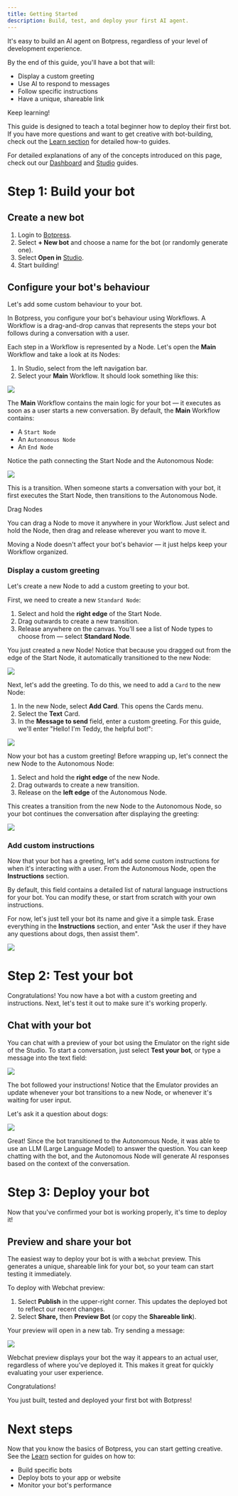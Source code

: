 ```yaml
---
title: Getting Started
description: Build, test, and deploy your first AI agent.
---
```



It's easy to build an AI agent on Botpress, regardless of your level of development experience.

By the end of this guide, you'll have a bot that will:

* Display a custom greeting
* Use AI to respond to messages
* Follow specific instructions
* Have a unique, shareable link

<Note>
Keep learning!

This guide is designed to teach a total beginner how to deploy their first bot. If you have more questions and want to get creative with bot-building, check out the [Learn section](https://botpress.com/docs/learn-by-doing) for detailed how-to guides.

For detailed explanations of any of the concepts introduced on this page, check out our [Dashboard](https://botpress.com/docs/workspace) and [Studio](https://botpress.com/docs/interface) guides.
</Note>

# Step 1: Build your bot

## Create a new bot

1. Login to [Botpress](https://app.botpress.cloud).
2. Select **+ New bot** and choose a name for the bot (or randomly generate one).
3. Select **Open in** [Studio](https://botpress.com/docs/interface).
4. Start building!

## Configure your bot's behaviour

Let's add some custom behaviour to your bot.

In Botpress, you configure your bot's behaviour using Workflows. A Workflow is a drag-and-drop canvas that represents the steps your bot follows during a conversation with a user.

Each step in a Workflow is represented by a Node. Let's open the **Main** Workflow and take a look at its Nodes:

1. In Studio, select <Workflow /> from the left navigation bar.
2. Select your **Main** Workflow. It should look something like this:

<img align="center" src="https://files.readme.io/08eed5c2bec051bae8472a56d88ec73296b1deb7163cb9fb9f508ffb219541ec-Screen_Shot_2025-03-18_at_10.14.01.png" />

The **Main** Workflow contains the main logic for your bot — it executes as soon as a user starts a new conversation. By default, the **Main** Workflow contains:

* A `Start Node`
* An `Autonomous Node`
* An `End Node`

Notice the path connecting the Start Node and the Autonomous Node:

<img align="center" src="https://files.readme.io/50ce2e6c6a41d9d25c90a238a045ce7d1414dc0cab8d422c5a5296549b7f7ec6-Screenshot_2025-03-18_at_1.56.53_PM.png" />

This is a transition. When someone starts a conversation with your bot, it first executes the Start Node, then transitions to the Autonomous Node.

<Tip>
Drag Nodes

You can drag a Node to move it anywhere in your Workflow. Just select and hold the Node, then drag and release wherever you want to move it.

Moving a Node doesn't affect your bot's behavior — it just helps keep your Workflow organized.
</Tip>

### Display a custom greeting

Let's create a new Node to add a custom greeting to your bot.

First, we need to create a new `Standard Node`:

1. Select and hold the **right edge** of the Start Node.
2. Drag outwards to create a new transition.
3. Release anywhere on the canvas. You'll see a list of Node types to choose from — select **Standard Node**.

You just created a new Node! Notice that because you dragged out from the edge of the Start Node, it automatically transitioned to the new Node:

<img align="center" src="https://files.readme.io/36f337ad98b4d45ff0f0a24a3dc6b1e8f525a2fa6120013a7f67afb1c200db34-Screenshot_2025-03-18_at_3.33.18_PM.png" />

Next, let's add the greeting. To do this, we need to add a `Card` to the new Node:

1. In the new Node, select **Add Card**. This opens the Cards menu.
2. Select the **Text** Card.
3. In the **Message to send** field, enter a custom greeting. For this guide, we'll enter "Hello! I'm Teddy, the helpful bot!":

<img align="center" src="https://files.readme.io/49ceb15c84e25ab38083ad13de261dcd02521046a1d1818dbc9038aa0df4f074-Screenshot_2025-03-19_at_9.33.40_AM.png" />

Now your bot has a custom greeting! Before wrapping up, let's connect the new Node to the Autonomous Node:

1. Select and hold the **right edge** of the new Node.
2. Drag outwards to create a new transition.
3. Release on the **left edge** of the Autonomous Node.

This creates a transition from the new Node to the Autonomous Node, so your bot continues the conversation after displaying the greeting:

<img align="center" src="https://files.readme.io/c5c8820baf0c7c4823bf5fdb48e5218c1cfec1f87dc76b983ada2181587a8824-Screenshot_2025-03-18_at_4.39.44_PM.png" />

### Add custom instructions

Now that your bot has a greeting, let's add some custom instructions for when it's interacting with a user. From the Autonomous Node, open the **Instructions** section.

By default, this field contains a detailed list of natural language instructions for your bot. You can modify these, or start from scratch with your own instructions.

For now, let's just tell your bot its name and give it a simple task. Erase everything in the **Instructions** section, and enter "Ask the user if they have any questions about dogs, then assist them".

<img align="center" src="https://files.readme.io/b416f1a62ca35e0eb33cb6b0ead25b1f5ca9ff00adf2a3f2cb3b8256e817a624-Screenshot_2025-03-25_at_2.27.32_PM.png" />

# Step 2: Test your bot

Congratulations! You now have a bot with a custom greeting and instructions. Next, let's test it out to make sure it's working properly.

## Chat with your bot

You can chat with a preview of your bot using the Emulator on the right side of the Studio. To start a conversation, just select **Test your bot**, or type a message into the text field:

<img align="center" src="https://files.readme.io/c4981d056e8ec6272d14d16a3bd5751ab4c0afd03e15cf113e8586672d56cd2a-Screen_Shot_2025-03-25_at_14.29.59.png" />

The bot followed your instructions! Notice that the Emulator provides an update whenever your bot transitions to a new Node, or whenever it's waiting for user input.

Let's ask it a question about dogs:

<img align="center" src="https://files.readme.io/5baea4d917c920035f27f27caee4e6473f1165c8a2936158fe24bc1aa8d4d616-Screen_Shot_2025-03-19_at_11.13.29.png" />

Great! Since the bot transitioned to the Autonomous Node, it was able to use an LLM (Large Language Model) to answer the question. You can keep chatting with the bot, and the Autonomous Node will generate AI responses based on the context of the conversation.

# Step 3: Deploy your bot

Now that you've confirmed your bot is working properly, it's time to deploy it!

## Preview and share your bot

The easiest way to deploy your bot is with a `Webchat` preview. This generates a unique, shareable link for your bot, so your team can start testing it immediately.

To deploy with Webchat preview:

1. Select **Publish** in the upper-right corner. This updates the deployed bot to reflect our recent changes.
2. Select **Share,** then **Preview Bot** (or copy the **Shareable link**).

Your preview will open in a new tab. Try sending a message:

<img align="center" src="https://files.readme.io/814b28c711abf61e223371b70934c8857a373877c5a4b7179a3e3ea212ea3fbf-Screen_Shot_2025-03-25_at_14.32.40.png" />

Webchat preview displays your bot the way it appears to an actual user, regardless of where you've deployed it. This makes it great for quickly evaluating your user experience.

<Check>
Congratulations!

You just built, tested and deployed your first bot with Botpress!
</Check>

# Next steps

Now that you know the basics of Botpress, you can start getting creative. See the [Learn](https://botpress.com/docs/learn-by-doing) section for guides on how to:

* Build specific bots
* Deploy bots to your app or website
* Monitor your bot's performance
